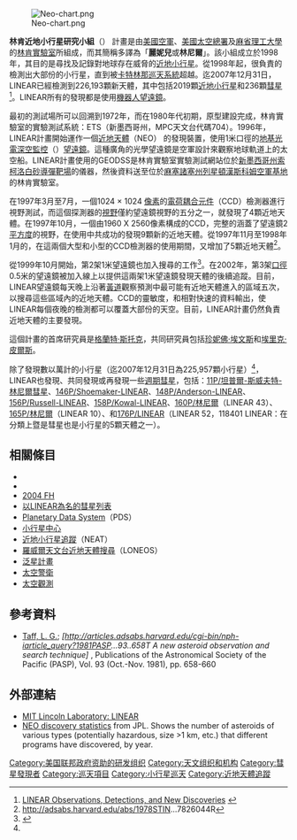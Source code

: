 {{coord|display=title|33|49|05.3|N|106|39|33.0|W |scale:30000_region:US_type:landmark}}
[[File:Neo-chart.png|thumb]]

'''林肯近地小行星研究小組'''（{{lang|en|'''Li'''ncoln '''N'''ear-'''E'''arth '''A'''steroid '''R'''esearch，'''LINEAR'''}}） 計畫是由[[美國空軍|美國空軍]]、[[美國太空總署|美國太空總署]]及[[麻省理工大學|麻省理工大學]]的[[林肯實驗室|林肯實驗室]]所組成，而其簡稱多譯為「'''麗妮兒'''或'''林尼爾'''」。該小組成立於1998年，其目的是尋找及記錄對地球存在威脅的[[近地小行星|近地小行星]]。從1998年起，很負責的檢測出大部份的小行星，直到被[[卡特林那巡天系統|卡特林那巡天系統]]超越。迄2007年12月31日，LINEAR已經檢測到226,193顆新天體，其中包括2019顆[[近地小行星|近地小行星]]和236顆[[彗星|彗星]]<ref name=linear>[http://www.ll.mit.edu/mission/space/linear/ LINEAR Observations, Detections, and New Discoveries] {{Wayback|url=http://www.ll.mit.edu/mission/space/linear/ |date=20170724185128 }}</ref>。LINEAR所有的發現都是使用[[機器人望遠鏡|機器人望遠鏡]]。

最初的測試場所可以回溯到1972年，而在1980年代初期，原型建設完成，林肯實驗室的實驗測試系統：ETS（新墨西哥州，MPC天文台代碼704）。1996年，LINEAR計畫開始運作一個[[近地天體|近地天體]]（NEO） 的發現裝置，使用1米口徑的[[地基光電深空監控|地基光電深空監控]]（{{lang|en|Ground-based Electro-Optical Deep Space Surveillance，GEODSS}}）[[望遠鏡|望遠鏡]]。這種廣角的光學望遠鏡是空軍設計來觀察地球軌道上的太空船。LINEAR計畫使用的GEODSS是林肯實驗室實驗測試網站位於[[新墨西哥州|新墨西哥州]][[索柯洛|索柯洛]][[白砂導彈靶場|白砂導彈靶場]]的儀器，然後資料送至位於[[麻塞諸塞州|麻塞諸塞州]][[列星頓|列星頓]][[漢斯科姆空軍基地|漢斯科姆空軍基地]]的林肯實驗室。

在1997年3月至7月，一個1024 × 1024 [[像素|像素]]的[[電荷耦合元件|電荷耦合元件]]（CCD）檢測器進行視野測試，而這個探測器的[[視野|視野]]僅約望遠鏡視野的五分之一，就發現了4顆近地天體。在1997年10月，一個由1960 X 2560像素構成的CCD，完整的涵蓋了望遠鏡2[[平方度|平方度]]的視野，在使用中共成功的發現9顆新的近地天體。從1997年11月至1998年1月的，在這兩個大型和小型的CCD檢測器的使用期間，又增加了5顆近地天體<ref> http://adsabs.harvard.edu/abs/1978STIN...7826044R </ref>。

從1999年10月開始，第2架1米望遠鏡也加入搜尋的工作<ref name=neo>{{Cite web |url=http://neo.jpl.nasa.gov/missions/linear.html |title=LINCOLN NEAR-EARTH ASTEROID RESEARCH (LINEAR)  |access-date=2011-08-01 |archive-date=2016-12-29 |archive-url=https://web.archive.org/web/20161229100616/http://neo.jpl.nasa.gov/missions/linear.html |dead-url=yes }}</ref>。在2002年，第3架[[口徑|口徑]]0.5米的望遠鏡被加入線上以提供這兩架1米望遠鏡發現天體的後續追蹤。目前，LINEAR望遠鏡每天晚上沿著[[黃道|黃道]]觀察預測中最可能有近地天體進入的區域五次，以搜尋這些區域內的近地天體。CCD的靈敏度，和相對快速的資料輸出，使LINEAR每個夜晚的檢測都可以覆蓋大部份的天空。目前，LINEAR計畫仍然負責近地天體的主要發現。

這個計畫的首席研究員是[[格蘭特·斯托克|格蘭特·斯托克]]，共同研究員包括[[珍妮佛·埃文斯|珍妮佛·埃文斯]]和[[埃里克·皮爾斯_(天文學家)|埃里克·皮爾斯]]。

除了發現數以萬計的小行星（迄2007年12月31日為225,957顆小行星）<ref name=linear />，LINEAR也發現、共同發現或再發現一些[[週期彗星|週期彗星]]，包括：[[坦普爾-斯威夫特-林尼爾彗星|11P/坦普爾-斯威夫特-林尼爾彗星]]、[[146P/Shoemaker-LINEAR|146P/Shoemaker-LINEAR]]、[[148P/Anderson-LINEAR|148P/Anderson-LINEAR]]、[[156P/Russell-LINEAR|156P/Russell-LINEAR]]、[[158P/Kowal-LINEAR|158P/Kowal-LINEAR]]、[[LINEAR彗星_(160P)|160P/林尼爾]]（LINEAR 43）、[[LINEAR彗星_(165P)|165P/林尼爾]]（LINEAR 10）、和[[176P/LINEAR|176P/LINEAR]]（LINEAR 52，118401 LINEAR：在分類上暨是彗星也是小行星的5顆天體之一）。

== 相關條目 ==
* {{mpl|(137108) 1999 AN|10}}
* {{mpl|2002 TD|66}}
* [[2004_FH|2004 FH]]
* [[Comet_LINEAR|以LINEAR為名的彗星列表]]
* [[Planetary_Data_System|Planetary Data System]]（PDS）
* [[小行星中心|小行星中心]]
* [[近地小行星追蹤|近地小行星追蹤]]（NEAT）
* [[羅威爾天文台近地小行星搜尋計畫|羅威爾天文台近地天體搜尋]]（LONEOS）
* [[泛星計畫|泛星計畫]]
* [[太空警衛|太空警衛]]
* [[太空觀測|太空觀測]]

== 參考資料 ==
{{reflist}}
{{refbegin}}
* [[Laurence_G._Taff|Taff, L. G.]]; ''[http://articles.adsabs.harvard.edu/cgi-bin/nph-iarticle_query?1981PASP...93..658T A new asteroid observation and search technique] {{Wayback|url=http://articles.adsabs.harvard.edu/cgi-bin/nph-iarticle_query?1981PASP...93..658T |date=20210209021549 }}'', Publications of the Astronomical Society of the Pacific (PASP), Vol. 93 (Oct.-Nov. 1981), pp. 658-660
{{refend}}

== 外部連結 ==
*[https://web.archive.org/web/20080517053406/http://www.ll.mit.edu/linear MIT Lincoln Laboratory: LINEAR]
*[http://neo.jpl.nasa.gov/stats/ NEO discovery statistics] {{Wayback|url=http://neo.jpl.nasa.gov/stats/ |date=20170403231111 }} from JPL.  Shows the number of asteroids of various types (potentially hazardous, size >1 km, etc.) that different programs have discovered, by year.

{{Planetary defense}}

[[Category:美国联邦政府资助的研发组织|Category:美国联邦政府资助的研发组织]]
[[Category:天文组织和机构|Category:天文组织和机构]]
[[Category:彗星發現者|Category:彗星發現者]]
[[Category:巡天項目|Category:巡天項目]]
[[Category:小行星巡天|Category:小行星巡天]]
[[Category:近地天體追蹤|Category:近地天體追蹤]]